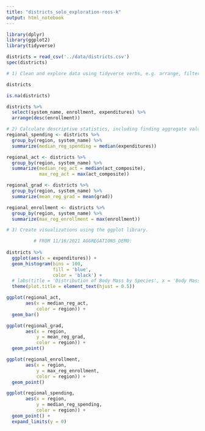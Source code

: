 ```yaml
---
title: "districts_solo_exploration-ross-k"
output: html_notebook
---
```


```r
library(dplyr)
library(ggplot2)
library(tidyverse)
```
```r
districts = read_csv('../data/districts.csv')
spec(districts)
```

```r
# 1) Clean and explore data using tidyverse verbs, e.g. arrange, filter, mutate, and select.
```

```r
districts
```
```r
is.na(districts)
```

```r
districts %>% 
  select(system_name, enrollment, expenditures) %>%
  arrange(desc(enrollment))
```


```r
# 2) Calculate descriptive statistics, including finding aggregate values by group.
regional_spending <- districts %>% 
  group_by(region, system_name) %>% 
  summarize(median_reg_spending = median(expenditures))

regional_act <- districts %>% 
  group_by(region, system_name) %>% 
  summarize(median_reg_act = median(act_composite),
            max_reg_act = max(act_composite)) 

regional_grad <- districts %>% 
  group_by(region, system_name) %>% 
  summarize(mean_reg_grad = mean(grad)) 

regional_enrollment <- districts %>% 
  group_by(region, system_name) %>% 
  summarize(max_reg_enrollment = max(enrollment))
```
```r
# 3) Create visualizations using the ggplot library.

          # FROM 11/16/2021 AGGREGATIONS_DEMO:
  
districts %>% 
  ggplot(aes(x = expenditures)) +
  geom_histogram(bins = 100,
                 fill = 'blue', 
                 color = 'black') +
  # labs(title = 'Distribution of Body Mass by Species', x = 'Body Mass (g)') +
  theme(plot.title = element_text(hjust = 0.5))
```
```r
ggplot(regional_act,
       aes(x = median_reg_act,
           color = region)) +
  geom_bar()
```

```r
ggplot(regional_grad,
       aes(x = region,
           y = mean_reg_grad,
           color = region)) +
  geom_point()
```
```r
ggplot(regional_enrollment,
       aes(x = region,
           y = max_reg_enrollment,
           color = region)) +
  geom_point()
```
```r
ggplot(regional_spending,
       aes(x = region,
           y = median_reg_spending,
           color = region)) +
  geom_point() +
  expand_limits(y = 0)
```

